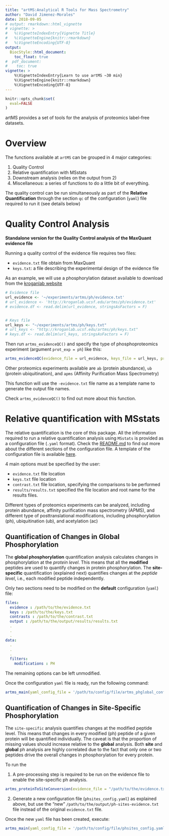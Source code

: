 ```yaml
---
title: "artMS:Analytical R Tools for Mass Spectrometry"
author: "David Jimenez-Morales"
date: 2018-09-05
# output: rmarkdown::html_vignette
# vignette: >
#   %\VignetteIndexEntry{Vignette Title}
#   %\VignetteEngine{knitr::rmarkdown}
#   %\VignetteEncoding{UTF-8}
output: 
  BiocStyle::html_document:
    toc_float: true
#  pdf_document:
#    toc: true   
vignette: >
    %\VignetteIndexEntry{Learn to use artMS ~30 min}
    %\VignetteEngine{knitr::rmarkdown}
    %\VignetteEncoding{UTF-8}
---
```


```r
knitr::opts_chunk$set(
  eval=FALSE
)
```

artMS provides a set of tools for the analysis of proteomics 
label-free datasets. 

# Overview

The functions available at `artMS` can be grouped in 4 major categories:

1. Quality Control
1. Relative quantification with MSstats
1. Downstream analysis (relies on the output from 2)
1. Miscellaneous: a series of functions to do a little bit of everything.

The quality control can be run simultaneously as part of the **Relative Quantification** through the section `qc` of the configuration (`yaml`) file required to run it (see details below)

# Quality Control Analysis

**Standalone version for the Quality Control analysis of the MaxQuant evidence file**

Running a quality control of the evidence file requires two files:

- `evidence.txt` file obtain from MaxQuant
- `keys.txt`: a file describing the experimental design of the evidence file

As an example, we will use a phosphorylation dataset available to download from the [kroganlab website](http://kroganlab.ucsf.edu/)

```r
# Evidence file
url_evidence <- '~/experiments/artms/ph/evidence.txt'
# url_evidence <- 'http://kroganlab.ucsf.edu/artms/ph/evidence.txt'
# evidence.df <- read.delim(url_evidence, stringsAsFactors = F)


# Keys file
url_keys <- "~/experiments/artms/ph/keys.txt"
# url_keys <- "http://kroganlab.ucsf.edu/artms/ph/keys.txt"
# keys.df <- read.delim(url_keys, stringsAsFactors = F)
```

Then run `artms_evidenceQC()` and specify the type of phosphoproteomics experiment (argument `prot_exp = ph`) like this:

```r
artms_evidenceQC(evidence_file = url_evidence, keys_file = url_keys, prot_exp = 'ph')
```
Other proteomics experiments available are `ab` (protein abundance), `ub` (protein ubiquitination), and `apms` (Affinity Purification Mass Spectrometry)

This function will use the `-evidence.txt` file name as a template name to generate the output file names.

Check `artms_evidenceQC()` to find out more about this function. 

# Relative quantification with MSstats

The relative quantification is the core of this package. All the information required to run a relative quantification analysis using `MSstats` is provided as a configuration file (`.yaml` format). Check the [README.md](../README.md) to find out more about the different sections of the configuration file. A template of the configuration file is available [here](../data-raw/artms_config.yaml).

4 main options must be specified by the user:

- `evidence.txt` file location
- `keys.txt` file location
- `contrast.txt` file location, specifying the comparisons to be performed
- `results/results.txt` specified the file location and root name for the results files.

Different types of proteomics experiments can be analyzed, including protein abundance, affinity purification mass spectrometry (APMS), and different type of posttranslational modifications, including phosphorylation (ph), ubiquitination (ub), and acetylation (ac)

## Quantification of Changes in Global Phosphorylation

The **global phosphorylation** quantification analysis calculates changes in phosphorylation at the *protein level*. This means that all the **modified** peptides are used to quantify changes in protein phosphorylation. The **site-specific** quantification (explained next) quantifies changes at the *peptide level*, i.e., each modified peptide independently. 

Only two sections need to be modified on the **default** configuration (`yaml`) file:

```yaml
files:
  evidence : /path/to/the/evidence.txt
  keys : /path/to/the/keys.txt
  contrasts : /path/to/the/contrast.txt
  output : /path/to/the/output/results/results.txt
  .
  .
  .
data:
  .
  .
  .
  filters:
    modifications : PH
```

The remaining options can be left unmodified. 

Once the configuration `yaml` file is ready, run the following command:

```r
artms_main(yaml_config_file = '/path/to/config/file/artms_phglobal_config.yaml')
```

## Quantification of Changes in Site-Specific Phosphorylation

The `site-specific` analysis quantifies changes at the modified peptide level. This means that changes in every modified (ph) peptide of a given protein will be quantified individually. The caveat is that the proportion of missing values should increase relative to the **global** analysis. Both **site** and **global** ph analysis are highly correlated due to the fact that only one or two peptides drive the overall changes in phosphorylation for every protein.

To run the 

1. A pre-processing step is required to be run on the evidence file to enable the site-specific ph analysis. 

```r
artms_proteinToSiteConversion(evidence_file = "/path/to/the/evidence.txt", ref_proteome_file = "/path/to/the/reference_proteome.fasta", output_file = "/path/to/the/output/ph-sites-evidence.txt", mod_type = "PH")
```

2. Generate a new configuration file (`phsites_config.yaml`) as explained above, but use the "new" `/path/to/the/output/ph-sites-evidence.txt` file instead of the original `evidence.txt` file.

Once the new `yaml` file has been created, execute:

```r
artms_main(yaml_config_file = '/path/to/config/file/phsites_config.yaml')
```




